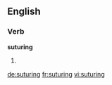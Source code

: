 
==English==

===Verb===
'''suturing'''

# {{present participle of|suture}}

[[de:suturing]]
[[fr:suturing]]
[[vi:suturing]]